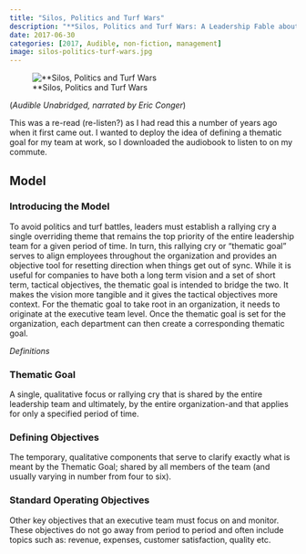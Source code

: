 ```yaml
---
title: "Silos, Politics and Turf Wars"
description: "**Silos, Politics and Turf Wars: A Leadership Fable about Destroying the Barriers That Turn Colleagues Into Competitors** by Patrick Lencioni - (*Audible*)"
date: 2017-06-30
categories: [2017, Audible, non-fiction, management]
image: silos-politics-turf-wars.jpg
---
```

![**Silos, Politics and Turf Wars](silos-politics-turf-wars.jpg){fig-align="left"}

(*Audible Unabridged, narrated by Eric Conger*)

This was a re-read (re-listen?) as I had read this a number of years ago when it first came out. I wanted to deploy the idea of defining a thematic goal for my team at work, so I downloaded the audiobook to listen to on my commute.

## Model

### Introducing the Model
To avoid politics and turf battles, leaders must establish a rallying cry a single overriding theme that
remains the top priority of the entire leadership team for a given period of time. In turn, this rallying
cry or "thematic goal" serves to align employees throughout the organization and provides an
objective tool for resetting direction when things get out of sync.
While it is useful for companies to have both a long term vision and a set of short term, tactical
objectives, the thematic goal is intended to bridge the two. It makes the vision more tangible and it
gives the tactical objectives more context.
For the thematic goal to take root in an organization, it needs to originate at the executive team level.
Once the thematic goal is set for the organization, each department can then create a corresponding
thematic goal. 

*Definitions*

### Thematic Goal
A single, qualitative focus or rallying cry that is shared by the entire leadership team
and ultimately, by the entire organization-and that applies for only a specified period of time.

### Defining Objectives
The temporary, qualitative components that serve to clarify exactly what is
meant by the Thematic Goal; shared by all members of the team (and usually varying in number from
four to six).

### Standard Operating Objectives
Other key objectives that an executive team must focus on and
monitor. These objectives do not go away from period to period and often include topics such as:
revenue, expenses, customer satisfaction, quality etc.